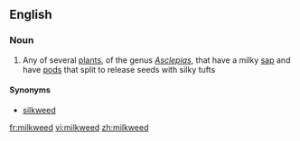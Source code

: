 ==English==

===Noun===
{{en-noun}}

# Any of several [[plant]]s, of the genus ''[[Asclepias]]'', that have a milky [[sap]] and have [[pod]]s that split to release seeds with silky tufts

====Synonyms====
* [[silkweed]]

[[fr:milkweed]]
[[vi:milkweed]]
[[zh:milkweed]]